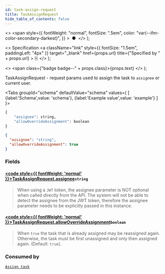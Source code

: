 ```yaml
---
id: task-assign-request
title: TaskAssignRequest
hide_table_of_contents: false
---
```



  <>
    <span
      style={{
        fontWeight: "normal",
        fontSize: ".5em",
        color: "var(--ifm-color-secondary-darkest)",
      }}
    >
      &nbsp;●&nbsp;
    </span>
  </>
);

  <>
    Specification
    <a
      className="link"
      style={{ fontSize: "1.5em", paddingLeft: "4px" }}
      target="_blank"
      href={props.url}
      title={"Specified by " + props.url}
    >
      ⎘
    </a>
  </>
);

  <>
    <span class={"badge badge--" + props.class}>{props.text}</span>
  </>
);

TaskAssignRequest - request params used to assign the task to `assignee` or current user.

<Tabs groupId="schema" defaultValue="schema" values={
[
{label:'Schema',value: 'schema'},
{label:'Example value',value: 'example'}
]
}>
<TabItem value='schema'>

```graphql
{
    "assignee": string,
    "allowOverrideAssignment": boolean
}
```

</TabItem>

<TabItem value='example'>

```json
{
  "assignee": "string",
  "allowOverrideAssignment": true
}
```

</TabItem>
</Tabs>

### Fields

#### [<code style={{ fontWeight: 'normal' }}>TaskAssignRequest.<b>assignee</b></code>](#)<Bullet />`string`

> When using a `JWT` token, the assignee parameter is NOT optional when called directly from the API. The system will not be able to detect the assignee from the JWT token, therefore the assignee parameter needs to be explicitly passed in this instance.

#### [<code style={{ fontWeight: 'normal' }}>TaskAssignRequest.<b>allowOverrideAssignment</b></code>](#)<Bullet />`boolean`

> When `true` the task that is already assigned may be reassigned again. Otherwise, the task must be first unassigned and only then assigned again. (Default: `true`).

### Consumed by

[`Assign task`](/docs/apis-clients/tasklist-api-rest/controllers/tasklist-api-rest-task-controller.md#assign-task) <Badge class="secondary" text="PATCH"/>

